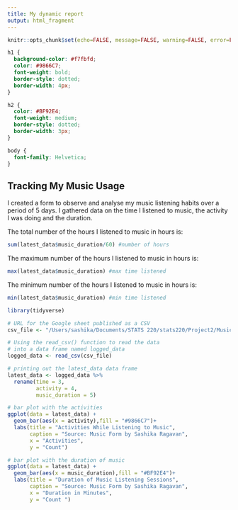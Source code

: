 ```yaml
---
title: My dynamic report
output: html_fragment
---
```


```r
knitr::opts_chunk$set(echo=FALSE, message=FALSE, warning=FALSE, error=FALSE)

```

```css
h1 {
  background-color: #f7fbfd;
  color: #9866C7;
  font-weight: bold;
  border-style: dotted;
  border-width: 4px;
}

h2 {
  color: #BF92E4;
  font-weight: medium;
  border-style: dotted;
  border-width: 3px;
}

body {
  font-family: Helvetica;
}

```

## Tracking My Music Usage 

I created a form to observe and analyse my music listening habits over a period of 5 days. I gathered data on the time I listened to music, the activity I was doing and the duration. 

The total number of the hours I listened to music in hours is: 
```r
sum(latest_data$music_duration/60) #number of hours 
```

The maximum number of the hours I listened to music in hours is: 
```r
max(latest_data$music_duration) #max time listened 
```

The minimum number of the hours I listened to music in hours is: 
```r
min(latest_data$music_duration) #min time listened 
```


```r
library(tidyverse)

# URL for the Google sheet published as a CSV
csv_file <- "/Users/sashika/Documents/STATS 220/stats220/Project2/Music_Logging_Responses.csv"

# Using the read_csv() function to read the data
# into a data frame named logged_data
logged_data <- read_csv(csv_file)

# printing out the latest_data data frame
latest_data <- logged_data %>%
  rename(time = 3,
         activity = 4, 
         music_duration = 5)

# bar plot with the activities 
ggplot(data = latest_data) +
  geom_bar(aes(x = activity),fill = "#9866C7")+
  labs(title = "Activities While Listening to Music",
       caption = "Source: Music Form by Sashika Ragavan",
       x = "Activities",
       y = "Count")

# bar plot with the duration of music  
ggplot(data = latest_data) +
  geom_bar(aes(x = music_duration),fill = "#BF92E4")+
  labs(title = "Duration of Music Listening Sessions",
       caption = "Source: Music Form by Sashika Ragavan",
       x = "Duration in Minutes",
       y = "Count ")

```
